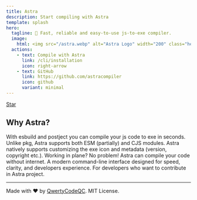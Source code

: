 ```yaml
---
title: Astra
description: Start compiling with Astra
template: splash
hero:
  tagline: 🚀 Fast, reliable and easy-to-use js-to-exe compiler.
  image:
    html: <img src="/astra.webp" alt="Astra Logo" width="200" class="hero-image"/>
  actions:
    - text: Compile with Astra
      link: /cli/installation
      icon: right-arrow
    - text: GitHub
      link: https://github.com/astracompiler
      icon: github
      variant: minimal
---
```


<a class="github-button" href="https://github.com/astracompiler/cli" data-color-scheme="no-preference: light; light: light; dark: dark;" data-icon="octicon-star" data-size="large" data-show-count="true" aria-label="Star astracompiler/cli on GitHub">Star</a>


## Why Astra?

<CardGrid stagger>
	<Card title="Fast and optimized" icon="seti:css">
		With esbuild and postject you can compile your js code to exe in seconds.
	</Card>
	<Card title="ESM and CJS support" icon="node">
		Unlike pkg, Astra supports both ESM (partially) and CJS modules.
	</Card>
	<Card title="Make exe your own" icon="pencil">
		Astra natively supports customizing the exe icon and metadata (version, copyright etc.).
	</Card>
	<Card title="Offline mode" icon="close">
		Working in plane? No problem! Astra can compile your code without internet.
	</Card>
	<Card title="Modern CLI" icon="sun">
		A modern command-line interface designed for speed, clarity, and developers experience.
	</Card>
	<Card title="Written in TypeScript" icon="seti:typescript">
		For developers who want to contribute in Astra project.
	</Card>
</CardGrid>

<hr/>
Made with ❤️ by <a target="_blank" href="https://qwerty.daxel.pl">QwertyCodeQC</a>. MIT License.
